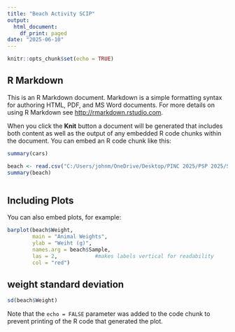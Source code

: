 ```yaml
---
title: "Beach Activity SCIP"
output:
  html_document:
    df_print: paged
date: "2025-06-10"
---
```


```r
knitr::opts_chunk$set(echo = TRUE)
```

## R Markdown

This is an R Markdown document. Markdown is a simple formatting syntax for authoring HTML, PDF, and MS Word documents. For more details on using R Markdown see <http://rmarkdown.rstudio.com>.

When you click the **Knit** button a document will be generated that includes both content as well as the output of any embedded R code chunks within the document. You can embed an R code chunk like this:

```r
summary(cars)
```

``` r
beach <- read.csv("C:/Users/johnm/OneDrive/Desktop/PINC 2025/PSP 2025/SCIP Materials/beach_data.csv", stringsAsFactors = FALSE)
summary(beach)
```

``` r
```
## Including Plots

You can also embed plots, for example:

```r
barplot(beach$Weight,
        main = "Animal Weights",
        ylab = "Weiht (g)",
        names.arg = beach$Sample,
        las = 2,            #makes labels vertical for readability
        col = "red")

```
## weight standard deviation
``` r
sd(beach$Weight)
```
Note that the `echo = FALSE` parameter was added to the code chunk to prevent printing of the R code that generated the plot.
